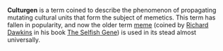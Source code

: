 '''Culturgen''' is a term coined to describe the phenomenon of propagating mutating cultural units that form the subject of memetics.  This term has fallen in popularity, and now the older term [[meme]] (coined by [[Richard Dawkins]] in his book [[The Selfish Gene]]) is used in its stead almost universally.

{{ling-stub}}
